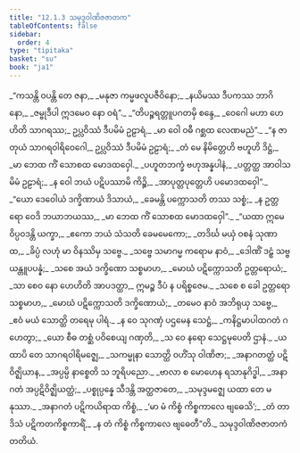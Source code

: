```yaml
---
title: "12.1.3 သမုဒ္ဒဝါဏိဇဇာတက"
tableOfContents: false
sidebar:
  order: 4
type: "tipitaka"
basket: "su"
book: "ja1"
---
```



<DynamicBreadcrumb />

<Division number="25" book="ja1">

<Paragraph number="2265" type="verses" book="ja1">
_“ကသန္တိ ဝပန္တိ တေ ဇနာ,_  
_မနုဇာ ကမ္မဖလူပဇီဝိနော;_  
_နယိမဿ ဒီပကဿ ဘာဂိနော,_  
_ဇမ္ဗုဒီပါ ဣဒမေဝ နော ဝရံ”._  

</Paragraph>

</Division>
<Division number="26" book="ja1">

<Paragraph number="2266" type="verses" book="ja1">
_“တိပဉ္စရတ္တူပဂတမှိ စန္ဒေ,_  
_ဝေဂေါ မဟာ ဟေဟိတိ သာဂရဿ;_  
ဥပ္လဝိဿံ ဒီပမိမံ ဥဠာရံ,_  
_မာ ဝေါ ဝဓီ ဂစ္ဆထ လေဏမညံ”._  

</Paragraph>

</Division>
<Division number="27" book="ja1">

<Paragraph number="2267" type="verses" book="ja1">
_“န ဇာတုယံ သာဂရဝါရိဝေဂေါ,_  
ဥပ္လဝိဿံ ဒီပမိမံ ဥဠာရံ;_  
_တံ မေ နိမိတ္တေဟိ ဗဟူဟိ ဒိဋ္ဌံ,_  
_မာ ဘေထ ကိံ သောစထ မောဒထဝှေါ._  

</Paragraph>

</Division>
<Division number="28" book="ja1">

<Paragraph number="2268" type="verses" book="ja1">
_ပဟူတဘက္ခံ ဗဟုအန္နပါနံ,_  
_ပတ္တတ္ထ အာဝါသမိမံ ဥဠာရံ;_  
_န ဝေါ ဘယံ ပဋိပဿာမိ ကိဉ္စိ,_  
_အာပုတ္တပုတ္တေဟိ ပမောဒထဝှေါ”._  

</Paragraph>

</Division>
<Division number="29" book="ja1">

<Paragraph number="2269" type="verses" book="ja1">
_“ယော ဒေဝေါယံ ဒက္ခိဏာယံ ဒိသာယံ,_  
_ခေမန္တိ ပက္ကောသတိ တဿ သစ္စံ;_  
_န ဥတ္တရော ဝေဒိ ဘယာဘယဿ,_  
_မာ ဘေထ ကိံ သောစထ မောဒထဝှေါ”._  

</Paragraph>

</Division>
<Division number="30" book="ja1">

<Paragraph number="2270" type="verses" book="ja1">
_“ယထာ ဣမေ ဝိပ္ပဝဒန္တိ ယက္ခာ,_  
_ဧကော ဘယံ သံသတိ ခေမမေကော;_  
_တဒိင်္ဃ မယှံ ဝစနံ သုဏာထ,_  
_ခိပ္ပံ လဟုံ မာ ဝိနဿိမှ သဗ္ဗေ._  

</Paragraph>

</Division>
<Division number="31" book="ja1">

<Paragraph number="2271" type="verses" book="ja1">
_သဗ္ဗေ သမာဂမ္မ ကရောမ နာဝံ,_  
_ဒေါဏိံ ဒဠှံ သဗ္ဗယန္တူပပန္နံ;_  
_သစေ အယံ ဒက္ခိဏော သစ္စမာဟ,_  
_မောဃံ ပဋိက္ကောသတိ ဥတ္တရောယံ;_  
_သာ စေဝ နော ဟေဟိတိ အာပဒတ္ထာ,_  
ဣမဉ္စ ဒီပံ န ပရိစ္စဇေမ._  

</Paragraph>

</Division>
<Division number="32" book="ja1">

<Paragraph number="2272" type="verses" book="ja1">
_သစေ စ ခေါ ဥတ္တရော သစ္စမာဟ,_  
_မောဃံ ပဋိက္ကောသတိ ဒက္ခိဏောယံ;_  
_တမေဝ နာဝံ အဘိရုယှ သဗ္ဗေ,_  
_ဧဝံ မယံ သောတ္ထိ တရေမု ပါရံ._  

</Paragraph>

</Division>
<Division number="33" book="ja1">

<Paragraph number="2273" type="verses" book="ja1">
_န ဝေ သုဂဏှံ ပဌမေန သေဋ္ဌံ,_  
_ကနိဋ္ဌမာပါထဂတံ ဂဟေတွာ;_  
_ယော စီဓ တစ္ဆံ ပဝိစေယျ ဂဏှတိ,_  
_သ ဝေ နရော သေဋ္ဌမုပေတိ ဌာနံ._  

</Paragraph>

</Division>
<Division number="34" book="ja1">

<Paragraph number="2274" type="verses" book="ja1">
_ယထာပိ တေ သာဂရဝါရိမဇ္ဈေ,_  
_သကမ္မုနာ သောတ္ထိ ဝဟိံသု ဝါဏိဇာ;_  
_အနာဂတတ္ထံ ပဋိဝိဇ္ဈိယာန,_  
_အပ္ပမ္ပိ နာစ္စေတိ သ ဘူရိပညော._  

</Paragraph>

</Division>
<Division number="35" book="ja1">

<Paragraph number="2275" type="verses" book="ja1">
_ဗာလာ စ မောဟေန ရသာနုဂိဒ္ဓါ,_  
_အနာဂတံ အပ္ပဋိဝိဇ္ဈိယတ္ထံ;_  
_ပစ္စုပ္ပန္နေ သီဒန္တိ အတ္ထဇာတေ,_  
_သမုဒ္ဒမဇ္ဈေ ယထာ တေ မနုဿာ._  

</Paragraph>

</Division>
<Division number="36" book="ja1">

<Paragraph number="2276" type="verses" book="ja1">
_အနာဂတံ ပဋိကယိရာထ ကိစ္စံ,_  
_‘မာ မံ ကိစ္စံ ကိစ္စကာလေ ဗျဓေသိ’;_  
_တံ တာဒိသံ ပဋိကတကိစ္စကာရိံ,_  
_န တံ ကိစ္စံ ကိစ္စကာလေ ဗျဓေတီ”တိ._  


</Paragraph>
</Division>

<Paragraph number="2277" type="center" book="ja1">
သမုဒ္ဒဝါဏိဇဇာတကံ တတိယံ.
</Paragraph>